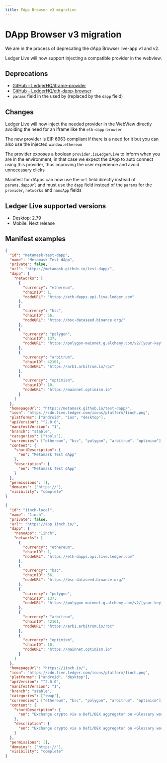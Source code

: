 ```yaml
---
title: FApp Browser v3 migration
---
```



# DApp Browser v3 migration

We are in the process of deprecating the dApp Browser live-app v1 and v2.

Ledger Live will now support injecting a compatible provider in the webview.

## Deprecations

- [GitHub - LedgerHQ/iframe-provider](https://github.com/LedgerHQ/iframe-provider)
- [GitHub - LedgerHQ/eth-dapp-browser](https://github.com/LedgerHQ/eth-dapp-browser)
- `params` field in the <Glossary word="manifest"></Glossary> used by <Glossary word="Ledger Live"></Glossary> (replaced by the `dapp` field)

## Changes

Ledger Live will now inject the needed provider in the WebView directly avoiding the need for an iframe like the `eth-dapp-browser`

The new provider is EIP 6963 compliant if there is a need for it but you can also use the injected `window.ethereum`

The provider exposes a boolean `provider.isLedgerLive` to inform when you are in the <Glossary word="Ledger Live"></Glossary> environment, in that case we expect the dApp to auto connect using this provider, thus improving the user experience and avoid unnecessary clicks

Manifest for dApps can now use the `url` field directly instead of `params.dappUrl` and must use the `dapp` field instead of the `params` for the `provider`, `networks` and `nanoApp` fields

## Ledger Live supported versions

- Desktop: 2.79
- Mobile: Next release

## Manifest examples

```json
{
  "id": "metamask-test-dapp",
  "name": "Metamask Test dApp",
  "private": false,
  "url": "https://metamask.github.io/test-dapp/",
  "dapp": {
    "networks": [
      {
        "currency": "ethereum",
        "chainID": 1,
        "nodeURL": "https://eth-dapps.api.live.ledger.com"
      },
      {
        "currency": "bsc",
        "chainID": 56,
        "nodeURL": "https://bsc-dataseed.binance.org/"
      },
      {
        "currency": "polygon",
        "chainID": 137,
        "nodeURL": "https://polygon-mainnet.g.alchemy.com/v2/[your-key]"
      },
      {
        "currency": "arbitrum",
        "chainID": 42161,
        "nodeURL": "https://arb1.arbitrum.io/rpc"
      },
      {
        "currency": "optimism",
        "chainID": 10,
        "nodeURL": "https://mainnet.optimism.io"
      }
    ]
  },
  "homepageUrl": "https://metamask.github.io/test-dapp/",
  "icon": "https://cdn.live.ledger.com/icons/platform/1inch.png",
  "platforms": ["android", "ios", "desktop"],
  "apiVersion": "^2.0.0",
  "manifestVersion": "1",
  "branch": "stable",
  "categories": ["tools"],
  "currencies": ["ethereum", "bsc", "polygon", "arbitrum", "optimism"],
  "content": {
    "shortDescription": {
      "en": "Metamask Test dApp"
    },
    "description": {
      "en": "Metamask Test dApp"
    }
  },
  "permissions": [],
  "domains": ["https://"],
  "visibility": "complete"
}
```

```json
{
  "id": "1inch-local",
  "name": "1inch",
  "private": false,
  "url": "https://app.1inch.io/",
  "dapp": {
    "nanoApp": "1inch",
    "networks": [
      {
        "currency": "ethereum",
        "chainID": 1,
        "nodeURL": "https://eth-dapps.api.live.ledger.com"
      },
      {
        "currency": "bsc",
        "chainID": 56,
        "nodeURL": "https://bsc-dataseed.binance.org/"
      },
      {
        "currency": "polygon",
        "chainID": 137,
        "nodeURL": "https://polygon-mainnet.g.alchemy.com/v2/[your-key]"
      },
      {
        "currency": "arbitrum",
        "chainID": 42161,
        "nodeURL": "https://arb1.arbitrum.io/rpc"
      },
      {
        "currency": "optimism",
        "chainID": 10,
        "nodeURL": "https://mainnet.optimism.io"
      }
    ]
  },
  "homepageUrl": "https://1inch.io/",
  "icon": "https://cdn.live.ledger.com/icons/platform/1inch.png",
  "platforms": ["android", "desktop"],
  "apiVersion": "^2.0.0",
  "manifestVersion": "1",
  "branch": "stable",
  "categories": ["swap"],
  "currencies": ["ethereum", "bsc", "polygon", "arbitrum", "optimism"],
  "content": {
    "shortDescription": {
      "en": "Exchange crypto via a Defi/DEX aggregator on <Glossary word="Ethereum"></Glossary> mainnet, BSC or Polygon"
    },
    "description": {
      "en": "Exchange crypto via a Defi/DEX aggregator on <Glossary word="Ethereum"></Glossary> mainnet, BSC or Polygon"
    }
  },
  "permissions": [],
  "domains": ["https://"],
  "visibility": "complete"
}
```
